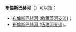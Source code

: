 '''布倫斯巴赫河'''（{{lang-de|Brunsbach}}）可以指：
*[[布倫斯巴赫河_(敘爾茨河支流)|布倫斯巴赫河 (敘爾茨河支流)]]；
*[[布倫斯巴赫河_(伍珀河支流)|布倫斯巴赫河 (伍珀河支流)]]。

{{disambig}}